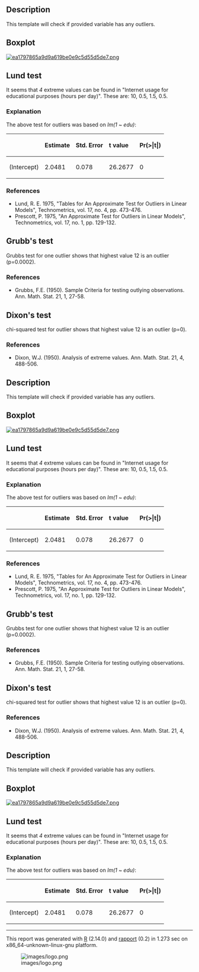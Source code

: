 == Description ==

This template will check if provided variable has any outliers.

== Boxplot ==

[[tmp/RtmpI5pYwT/file4d3e5c0d-hires.png|[[Image:ea1797865a9d9a619be0e9c5d55d5de7.png]]]]

== Lund test ==

It seems that ''4'' extreme values can be found in &quot;Internet usage for educational purposes (hours per day)&quot;. These are: 10, 0.5, 1.5, 0.5.

=== Explanation ===

The above test for outliers was based on ''lm(1 ~ edu)'':

<table>
<thead>
<tr class="header">
<th align="left"></th>
<th align="left">'''Estimate'''</th>
<th align="left">'''Std. Error'''</th>
<th align="left">'''t value'''</th>
<th align="left">'''Pr(&gt;|t|)'''</th>
</tr>
</thead>
<tbody>
<tr class="odd">
<td align="left">(Intercept)</td>
<td align="left">2.0481</td>
<td align="left">0.078</td>
<td align="left">26.2677</td>
<td align="left">0</td>
</tr>
</tbody>
</table>

=== References ===

* Lund, R. E. 1975, &quot;Tables for An Approximate Test for Outliers in Linear Models&quot;, Technometrics, vol. 17, no. 4, pp. 473-476.
* Prescott, P. 1975, &quot;An Approximate Test for Outliers in Linear Models&quot;, Technometrics, vol. 17, no. 1, pp. 129-132.

== Grubb's test ==

Grubbs test for one outlier shows that highest value 12 is an outlier (p=0.0002).

=== References ===

* Grubbs, F.E. (1950). Sample Criteria for testing outlying observations. Ann. Math. Stat. 21, 1, 27-58.

== Dixon's test ==

chi-squared test for outlier shows that highest value 12 is an outlier (p=0).

=== References ===

* Dixon, W.J. (1950). Analysis of extreme values. Ann. Math. Stat. 21, 4, 488-506.

== Description ==

This template will check if provided variable has any outliers.

== Boxplot ==

[[tmp/RtmpI5pYwT/file5557b202-hires.png|[[Image:ea1797865a9d9a619be0e9c5d55d5de7.png]]]]

== Lund test ==

It seems that ''4'' extreme values can be found in &quot;Internet usage for educational purposes (hours per day)&quot;. These are: 10, 0.5, 1.5, 0.5.

=== Explanation ===

The above test for outliers was based on ''lm(1 ~ edu)'':

<table>
<thead>
<tr class="header">
<th align="left"></th>
<th align="left">'''Estimate'''</th>
<th align="left">'''Std. Error'''</th>
<th align="left">'''t value'''</th>
<th align="left">'''Pr(&gt;|t|)'''</th>
</tr>
</thead>
<tbody>
<tr class="odd">
<td align="left">(Intercept)</td>
<td align="left">2.0481</td>
<td align="left">0.078</td>
<td align="left">26.2677</td>
<td align="left">0</td>
</tr>
</tbody>
</table>

=== References ===

* Lund, R. E. 1975, &quot;Tables for An Approximate Test for Outliers in Linear Models&quot;, Technometrics, vol. 17, no. 4, pp. 473-476.
* Prescott, P. 1975, &quot;An Approximate Test for Outliers in Linear Models&quot;, Technometrics, vol. 17, no. 1, pp. 129-132.

== Grubb's test ==

Grubbs test for one outlier shows that highest value 12 is an outlier (p=0.0002).

=== References ===

* Grubbs, F.E. (1950). Sample Criteria for testing outlying observations. Ann. Math. Stat. 21, 1, 27-58.

== Dixon's test ==

chi-squared test for outlier shows that highest value 12 is an outlier (p=0).

=== References ===

* Dixon, W.J. (1950). Analysis of extreme values. Ann. Math. Stat. 21, 4, 488-506.

== Description ==

This template will check if provided variable has any outliers.

== Boxplot ==

[[tmp/RtmpI5pYwT/file21df1e3c-hires.png|[[Image:ea1797865a9d9a619be0e9c5d55d5de7.png]]]]

== Lund test ==

It seems that ''4'' extreme values can be found in &quot;Internet usage for educational purposes (hours per day)&quot;. These are: 10, 0.5, 1.5, 0.5.

=== Explanation ===

The above test for outliers was based on ''lm(1 ~ edu)'':

<table>
<thead>
<tr class="header">
<th align="left"></th>
<th align="left">'''Estimate'''</th>
<th align="left">'''Std. Error'''</th>
<th align="left">'''t value'''</th>
<th align="left">'''Pr(&gt;|t|)'''</th>
</tr>
</thead>
<tbody>
<tr class="odd">
<td align="left">(Intercept)</td>
<td align="left">2.0481</td>
<td align="left">0.078</td>
<td align="left">26.2677</td>
<td align="left">0</td>
</tr>
</tbody>
</table>


-----

This report was generated with [http://www.r-project.org/ R] (2.14.0) and [http://al3xa.github.com/rapport/ rapport] (0.2) in 1.273 sec on x86_64-unknown-linux-gnu platform.

[[Image:images/logo.png|frame|none]]
